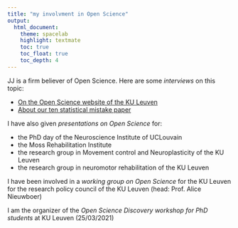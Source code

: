 ```yaml
---
title: "my involvment in Open Science"
output:
  html_document:
    theme: spacelab
    highlight: textmate 
    toc: true
    toc_float: true
    toc_depth: 4
---
```


JJ is a firm believer of Open Science. Here are some *interviews* on this topic:

* [On the Open Science website of the KU Leuven](https://www.kuleuven.be/open-science/news/2021/J-J_Orban)<br>
* [About our ten statistical mistake paper](https://www.natureindex.com/news-blog/ten-most-common-mistakes-with-statistics-and-how-to-avoid-them)<br>

I have also given *presentations on Open Science* for:

* the PhD day of the Neuroscience Institute of UCLouvain<br>
* the Moss Rehabilitation Institute<br>
* the research group in Movement control and Neuroplasticity of the KU Leuven<br>
* the research group in neuromotor rehabilitation of the KU Leuven<br>

I have been involved in a *working group on Open Science* for the KU Leuven for the research policy council of the KU Leuven (head: Prof. Alice Nieuwboer)

I am the organizer of the *Open Science Discovery workshop for PhD students* at KU Leuven (25/03/2021)